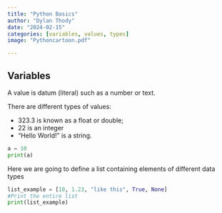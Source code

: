 ```yaml
---
title: "Python Basics"
author: "Dylan Thody"
date: "2024-02-15"
categories: [variables, values, types]
image: "Pythoncartoon.pdf"

---
```


## Variables

A value is datum (literal) such as a number or text.

There are different types of values:

* 323.3 is known as a float or double;
* 22 is an integer
* "Hello World!" is a string.

```python
a = 10
print(a)
```

Here we are going to define a list containing elements of different data types

```python
list_example = [10, 1.23, "like this", True, None]
#Print the entire list
print(list_example)
```


